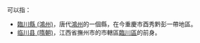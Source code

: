'''{{PAGENAME}}'''可以指：
* [[臨川縣_(鴻州)|臨川縣 (鴻州)]]，唐代[[鴻州_(黔州都督府)|鴻州]]的一個縣，在今重慶市酉秀黔彭一帶地區。
* [[临川县_(隋朝)|临川县 (隋朝)]]，江西省撫州市的市轄區[[臨川區|臨川區]]的前身。

{{Disambiguation|Cat=三字中国县名消歧义}}
